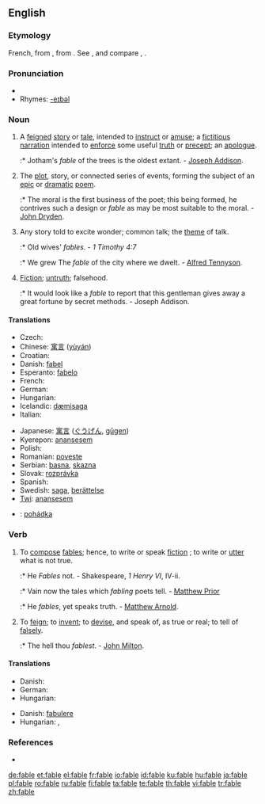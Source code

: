 {{wikipedia}}
==English==

===Etymology===

French, from {{L.}} {{term|fabula|lang=la}}, from {{term|fari||to speak, say|lang=la}}. See {{term|Ban}}, and compare {{term|fabulous}}, {{term|fame}}.

===Pronunciation===
* {{audio|en-us-fable.ogg|Audio (US)}}
* Rhymes: [[Rhymes:English:-eɪbəl|-eɪbəl]]

===Noun===
{{en-noun}}

# A [[feigned]] [[story]] or [[tale]], intended to [[instruct]] or [[amuse]]; a [[fictitious]] [[narration]] intended to [[enforce]] some useful [[truth]] or [[precept]]; an [[apologue]].
#:* Jotham's ''fable'' of the trees is the oldest extant. - [[w:Joseph Addison|Joseph Addison]].
# {{rfd-redundant}} The [[plot]], story, or connected series of events, forming the subject of an [[epic]] or [[dramatic]] [[poem]].
#:* The moral is the first business of the poet; this being formed, he contrives such a design or ''fable'' as may be most suitable to the moral. - [[w:John Dryden|John Dryden]].
# {{rfd-redundant}} Any story told to excite wonder; common talk; the [[theme]] of talk.
#:* Old wives' ''fables''. - ''1 Timothy 4:7''
#:* We grew The ''fable'' of the city where we dwelt. - [[w:Alfred Tennyson, 1st Baron Tennyson|Alfred Tennyson]].
# {{rfd-redundant}} [[Fiction]]; [[untruth]]; falsehood.
#:* It would look like a ''fable'' to report that this gentleman gives away a great fortune by secret methods. - Joseph Addison.

====Translations====
{{trans-top|story or tale intended to instruct, to amuse, to enforce some useful truth or precept}}
* Czech: {{t+|cs|bajka|f}}
* Chinese: [[寓言]] ([[yùyán]])
* Croatian: {{t+|hr|bajka}}
* Danish: [[fabel]]
* Esperanto: [[fabelo]]
* French: {{t+|fr|conte|m}}
* German: {{t+|de|Fabel|f}}
* Hungarian: {{t+|hu|mese}}
* Icelandic: [[dæmisaga]] {{f}}
* Italian: {{t-|it|fiaba|m}}
{{trans-mid}}
* Japanese: [[寓言]] ([[ぐうげん]], [[gūgen]])
* Kyerepon: [[anansesem]]
* Polish: {{t+|pl|bajka}}
* Romanian: [[poveste]]
* Serbian: [[basna]], [[skazna]]
* Slovak: [[rozprávka]]
* Spanish: {{t+|es|cuento|m}}
* Swedish: [[saga]], [[berättelse]]
* [[Twi]]: [[anansesem]]
{{trans-bottom}}

{{checktrans-top}}
<!--added {{ttbc|}}s here.-->
* {{ttbc|Czech}}: [[pohádka]]
{{trans-mid}}
{{trans-bottom}}

===Verb===
{{en-verb|fabl|ing}}

# {{intransitive}} To [[compose]] [[fables]]; hence, to write or speak [[fiction]] ; to write or [[utter]] what is not true.
#:* He ''Fables'' not. - Shakespeare, ''1 Henry VI'', IV-ii.
#:* Vain now the tales which ''fabling'' poets tell. - [[Matthew Prior]]
#:* He ''fables'', yet speaks truth. - [[Matthew Arnold]].
# {{transitive}} To [[feign]]; to [[invent]]; to [[devise]], and speak of, as true or real; to tell of [[falsely]].
#:* The hell thou ''fablest''. - [[w:John Milton|John Milton]].

====Translations====
{{trans-top|compose fables}}
* Danish: {{t-|da|fable}}
* German: {{t+|de|fabulieren}}
* Hungarian: {{t|hu|mesél}}
{{trans-mid}}
{{trans-bottom}}

{{trans-top|tell of falsely}}
* Danish: [[fabulere]]
* Hungarian: {{t-|hu|költ}}, {{t|hu|kohol}}
{{trans-mid}}
{{trans-bottom}}

===References===
* {{R:Webster 1913}}
{{webster}}

[[de:fable]]
[[et:fable]]
[[el:fable]]
[[fr:fable]]
[[io:fable]]
[[id:fable]]
[[ku:fable]]
[[hu:fable]]
[[ja:fable]]
[[pl:fable]]
[[ro:fable]]
[[ru:fable]]
[[fi:fable]]
[[ta:fable]]
[[te:fable]]
[[th:fable]]
[[vi:fable]]
[[tr:fable]]
[[zh:fable]]